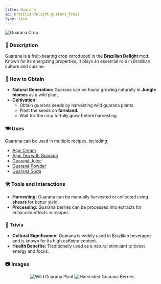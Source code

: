 ```yaml
---
title: Guarana
id: braziliandelight:guarana_fruit
type: item
---
```


<img src="https://github.com/danbrown/deltaboxwiki/blob/main/docs/braziliandelight/.assets/images/brazilliandelight/crops/guarana_crop.png?raw=true" alt="Guarana Crop"/>

### 📜 Description
Guarana is a fruit-bearing crop introduced in the **Brazilian Delight** mod. Known for its energizing properties, it plays an essential role in Brazilian culture and cuisine.

### 🌾 How to Obtain
- **Natural Generation:** Guarana can be found growing naturally in **Jungle biomes** as a wild plant.
- **Cultivation:**
  - Obtain guarana seeds by harvesting wild guarana plants.
  - Plant the seeds on **farmland**.
  - Wait for the crop to fully grow before harvesting.

### 🍽️ Uses
Guarana can be used in multiple recipes, including:
- [Açaí Cream](https://moddedmc.wiki/en/project/braziliandelight/docs/recipes)
- [Açaí Tea with Guarana](https://moddedmc.wiki/en/project/braziliandelight/docs/recipes)
- [Guaraná Juice](https://moddedmc.wiki/en/project/braziliandelight/docs/recipes)
- [Guaraná Powder](https://moddedmc.wiki/en/project/braziliandelight/docs/recipes)
- [Guaraná Soda](https://moddedmc.wiki/en/project/braziliandelight/docs/recipes)

### 🛠️ Tools and Interactions
- **Harvesting:** Guarana can be manually harvested or collected using **shears** for better yield.
- **Processing:** Guarana berries can be processed into extracts for enhanced effects in recipes.

### 📌 Trivia
- **Cultural Significance:** Guarana is widely used in Brazilian beverages and is known for its high caffeine content.
- **Health Benefits:** Traditionally used as a natural stimulant to boost energy and focus.

### 📷 Images

<p align="center">
    <img src="" alt="Wild Guarana Plant" style={{width: "247px", height: "134px", imageRendering: "pixelated", marginRight: "8px"}}/>
    <img src="" alt="Harvested Guarana Berries" style={{width: "247px", height: "134px", imageRendering: "pixelated", marginLeft: "8px"}}/>
</p>
